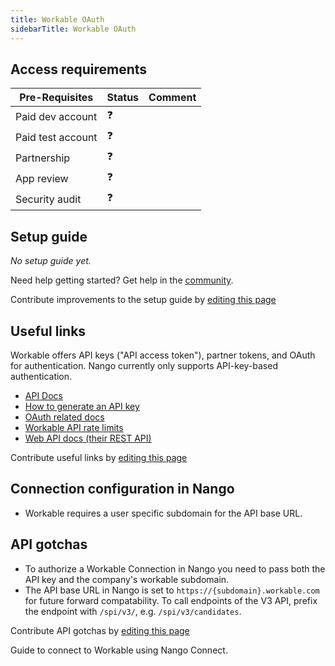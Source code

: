 ```yaml
---
title: Workable OAuth
sidebarTitle: Workable OAuth
---
```



<Overview />
<PreBuiltTooling />
<PreBuiltUseCases />

## Access requirements
| Pre-Requisites | Status | Comment|
| - | - | - |
| Paid dev account | ❓ |  |
| Paid test account | ❓ |  |
| Partnership | ❓ | |
| App review | ❓ |  |
| Security audit | ❓ | |


## Setup guide

_No setup guide yet._

<Tip>Need help getting started? Get help in the [community](https://nango.dev/slack).</Tip>

<Note>Contribute improvements to the setup guide by [editing this page](https://github.com/nangohq/nango/tree/master/docs/integrations/all/workable-oauth.mdx)</Note>


## Useful links

Workable offers API keys ("API access token"), partner tokens, and OAuth for authentication. Nango currently only supports API-key-based authentication.

-   [API Docs](https://workable.readme.io/reference)
-   [How to generate an API key](https://workable.readme.io/reference/generate-an-access-token#generate-an-api-access-token)
-   [OAuth related docs](https://workable.readme.io/page/oauth)
-   [Workable API rate limits](https://workable.readme.io/reference/rate-limits)
-   [Web API docs (their REST API)](https://workable.readme.io/reference/accounts)

<Note>Contribute useful links by [editing this page](https://github.com/nangohq/nango/tree/master/docs/integrations/all/workable-oauth.mdx)</Note>

## Connection configuration in Nango

- Workable requires a user specific subdomain for the API base URL.

## API gotchas

- To authorize a Workable Connection in Nango you need to pass both the API key and the company's workable subdomain.
- The API base URL in Nango is set to `https://{subdomain}.workable.com` for future forward compatability. To call endpoints of the V3 API, prefix the endpoint with `/spi/v3/`, e.g. `/spi/v3/candidates`.

<Note>Contribute API gotchas by [editing this page](https://github.com/nangohq/nango/tree/master/docs/integrations/all/workable-oauth.mdx)</Note>

<Card title="Connect to Workable" icon="link" href="/integrations/all/workable/connect" horizontal>
  Guide to connect to Workable using Nango Connect.
</Card>
